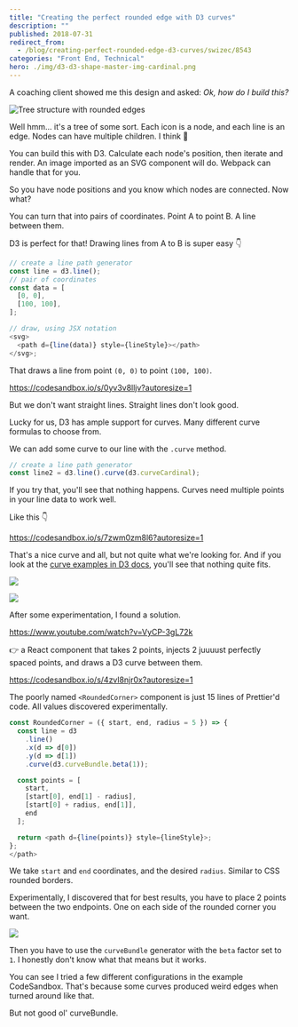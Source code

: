 ```yaml
---
title: "Creating the perfect rounded edge with D3 curves"
description: ""
published: 2018-07-31
redirect_from:
  - /blog/creating-perfect-rounded-edge-d3-curves/swizec/8543
categories: "Front End, Technical"
hero: ./img/d3-d3-shape-master-img-cardinal.png
---
```


A coaching client showed me this design and asked: _Ok, how do I build this?_

![Tree structure with rounded edges](https://swizec.com/blog/wp-content/uploads/2018/07/tree-with-rounded-edges.jpg)

Well hmm… it's a tree of some sort. Each icon is a node, and each line is an edge. Nodes can have multiple children. I think 🤔

You can build this with D3. Calculate each node's position, then iterate and render. An image imported as an SVG component will do. Webpack can handle that for you.

So you have node positions and you know which nodes are connected. Now what?

You can turn that into pairs of coordinates. Point A to point B. A line between them.

D3 is perfect for that! Drawing lines from A to B is super easy 👇

```javascript
// create a line path generator
const line = d3.line();
// pair of coordinates
const data = [
  [0, 0],
  [100, 100],
];

// draw, using JSX notation
<svg>
  <path d={line(data)} style={lineStyle}></path>
</svg>;
```

That draws a line from point `(0, 0)` to point `(100, 100)`.

https://codesandbox.io/s/0yv3v8lljv?autoresize=1

But we don't want straight lines. Straight lines don't look good.

Lucky for us, D3 has ample support for curves. Many different curve formulas to choose from.

We can add some curve to our line with the `.curve` method.

```javascript
// create a line path generator
const line2 = d3.line().curve(d3.curveCardinal);
```

If you try that, you'll see that nothing happens. Curves need multiple points in your line data to work well.

Like this 👇

https://codesandbox.io/s/7zwm0zm8l6?autoresize=1

That's a nice curve and all, but not quite what we're looking for. And if you look at the [curve examples in D3 docs](https://github.com/d3/d3-shape/blob/master/README.md#curves), you'll see that nothing quite fits.

![](./img/d3-d3-shape-master-img-cardinal.png)

![](./img/d3-d3-shape-master-img-catmullRom.png)

After some experimentation, I found a solution.

https://www.youtube.com/watch?v=VyCP-3gL72k

👉 a React component that takes 2 points, injects 2 juuuust perfectly spaced points, and draws a D3 curve between them.

https://codesandbox.io/s/4zvl8njr0x?autoresize=1

The poorly named `<RoundedCorner>` component is just 15 lines of Prettier'd code. All values discovered experimentally.

```javascript
const RoundedCorner = ({ start, end, radius = 5 }) => {
  const line = d3
    .line()
    .x(d => d[0])
    .y(d => d[1])
    .curve(d3.curveBundle.beta(1));

  const points = [
    start,
    [start[0], end[1] - radius],
    [start[0] + radius, end[1]],
    end
  ];

  return <path d={line(points)} style={lineStyle}>;
};
</path>
```

We take `start` and `end` coordinates, and the desired `radius`. Similar to CSS rounded borders.

Experimentally, I discovered that for best results, you have to place 2 points between the two endpoints. One on each side of the rounded corner you want.

![](https://swizec.com/blog/wp-content/uploads/2018/07/sketch.jpg)

Then you have to use the `curveBundle` generator with the `beta` factor set to `1`. I honestly don't know what that means but it works.

You can see I tried a few different configurations in the example CodeSandbox. That's because some curves produced weird edges when turned around like that.

But not good ol' curveBundle.
